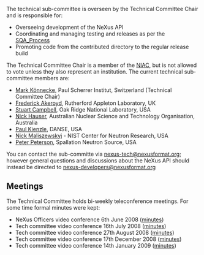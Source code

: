 The technical sub-committee is overseen by the Technical Committee Chair and is responsible for: 
* Overseeing development of the NeXus API
* Coordinating and managing testing and releases as per the [[SQA_Process]] 
* Promoting code from the contributed directory to the regular release build 

The Technical Committee Chair is a member of the [[NIAC]], but is not allowed to vote unless they also represent an institution. The current technical sub-committee members are:

*[[User:Mark Koennecke|Mark Könnecke]], Paul Scherrer Institut, Switzerland (Technical Committee Chair)
*[[User:Freddie Akeroyd|Frederick Akeroyd]], Rutherford Appleton Laboratory, UK
*[[User:Stuart Campbell|Stuart Campbell]], Oak Ridge National Laboratory, USA
*[[User:nick|Nick Hauser]], Australian Nuclear Science and Technology Organisation, Australia
*[[User:Paul Kienzle|Paul Kienzle]], DANSE, USA
*[[User:Nick Maliszewskyj|Nick Maliszewskyj]] - NIST Center for Neutron Research, USA
*[[User:Peter Peterson|Peter Peterson]], Spallation Neutron Source, USA

You can contact the sub-committe via [mailto:nexus-tech@nexusformat.org nexus-tech@nexusformat.org]; however general questions and discussions about the NeXus API should instead be directed to [mailto:nexus-developers@nexusformat.org nexus-developers@nexusformat.org]
==Meetings==

The Technical Committee holds bi-weekly teleconference meetings. For some time formal minutes were kept: 
* NeXus Officers video conference 6th June 2008 ([[Media:VC_20080606.pdf|minutes]])
* Tech committee video conference 16th July 2008 ([[Media:VC_20080716.pdf|minutes]])
* Tech committee video conference 27th August 2008 ([[Media:VC_20080827.pdf|minutes]])
* Tech committee video conference 17th December 2008 ([[Media:VC_20081217.pdf|minutes]])
* Tech committee video conference 14th January 2009 ([[Media:VC_20090114.pdf|minutes]])